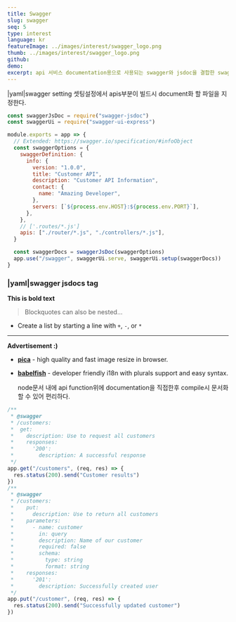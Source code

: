 ```yaml
---
title: Swagger
slug: swagger
seq: 5
type: interest
language: kr
featureImage: ../images/interest/swagger_logo.png
thumb: ../images/interest/swagger_logo.png
github:
demo:
excerpt: api 서비스 documentation용으로 사용되는 swagger와 jsdoc을 결합한 swagger doc을 활용한 document
---
```


|yaml|swagger setting
셋팅설정에서 apis부분이 빌드시 document화 할 파일을 지정한다.

```js
const swaggerJsDoc = require("swagger-jsdoc")
const swaggerUi = require("swagger-ui-express")

module.exports = app => {
  // Extended: https://swagger.io/specification/#infoObject
  const swaggerOptions = {
    swaggerDefinition: {
      info: {
        version: "1.0.0",
        title: "Customer API",
        description: "Customer API Information",
        contact: {
          name: "Amazing Developer",
        },
        servers: [`${process.env.HOST}:${process.env.PORT}`],
      },
    },
    // ['.routes/*.js']
    apis: ["./router/*.js", "./controllers/*.js"],
  }

  const swaggerDocs = swaggerJsDoc(swaggerOptions)
  app.use("/swagger", swaggerUi.serve, swaggerUi.setup(swaggerDocs))
}
```

### |yaml|swagger jsdocs tag

**This is bold text**

> Blockquotes can also be nested...

- Create a list by starting a line with `+`, `-`, or `*`

---

**Advertisement :)**

- **[pica](https://nodeca.github.io/pica/demo/)** - high quality and fast image
  resize in browser.
- **[babelfish](https://github.com/nodeca/babelfish/)** - developer friendly
  i18n with plurals support and easy syntax.

  node문서 내에 api function위에 documentation을 직접한후 compile시 문서화할 수 있어 편리하다.

```js
/**
 * @swagger
 * /customers:
 *  get:
 *    description: Use to request all customers
 *    responses:
 *      '200':
 *        description: A successful response
 */
app.get("/customers", (req, res) => {
  res.status(200).send("Customer results")
})
/**
 * @swagger
 * /customers:
 *    put:
 *      description: Use to return all customers
 *    parameters:
 *      - name: customer
 *        in: query
 *        description: Name of our customer
 *        required: false
 *        schema:
 *          type: string
 *          format: string
 *    responses:
 *      '201':
 *        description: Successfully created user
 */
app.put("/customer", (req, res) => {
  res.status(200).send("Successfully updated customer")
})
```
